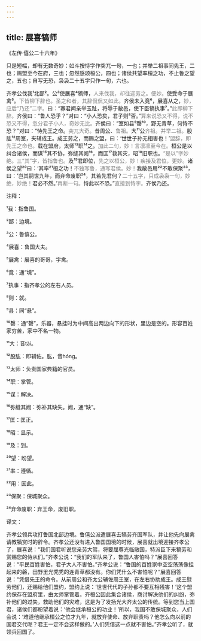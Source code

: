 ```yaml
---
---
---
```

title: 展喜犒师
---




《左传·僖公二十六年》





只是短幅，却有无数奇妙：如斗按恃字作突兀一句，一也；并举二祖事同先王，二也；赐盟至今在府，三也；忽然感颂桓公，四也；诸侯共望率桓之功，不止鲁之望之，五也；自写无恐，袅袅二十五字只作一句，六也。





齐孝公伐我¹北鄙²。公³使展喜⁴犒师，<font color=gray font-size=0.8rem>人来伐我，却往迎劳之。便妙。</font>使受命于展禽⁵。<font color=gray font-size=0.8rem>下皆柳下辞也。圣之和者，其辞侃侃又如此。</font>齐侯未入竟⁶，展喜从之，<font color=gray font-size=0.8rem>妙，应后“乃还”二字。</font>曰：“寡君闻亲举玉趾，将辱于敝邑，使下臣犒执事⁷。”<font color=gray font-size=0.8rem>此即柳下辞。</font>齐侯曰：“鲁人恐乎？”对曰：“小人恐矣，君子则⁸否。”<font color=gray font-size=0.8rem>算来说恐又不得，说不恐又不得，忽分君子小人，奇妙无比。</font>齐侯曰：“室如县⁹罄¹⁰，野无青草，何恃不恐？”对曰：“恃先王之命。<font color=gray font-size=0.8rem>突兀大奇。</font>昔周公、<font color=gray font-size=0.8rem>鲁祖。</font>大¹¹公<font color=gray font-size=0.8rem>齐祖。并举二祖。</font>股肱¹²周室，夹辅成王。成王劳之，而赐之盟，曰：‘世世子孙无相害也！’<font color=gray font-size=0.8rem>盟辞，即先王之命也。</font>载在盟府，太师¹³职¹⁴之。<font color=gray font-size=0.8rem>加此二句，妙！言凛凛至今在。</font>桓公是以纠合诸侯，而谋¹⁵其不协，弥缝其阙¹⁶，而匡¹⁷救其灾，昭¹⁸旧职也。<font color=gray font-size=0.8rem>“是以”字妙绝。三“其”字，皆指鲁也。</font>及¹⁹君即位，<font color=gray font-size=0.8rem>先之以桓公，妙！疾接及君位，更妙。</font>诸侯之望²⁰曰：‘其率²¹桓之功！<font color=gray font-size=0.8rem>不独写鲁，通写君侯。妙！</font>我敝邑用²²不敢保聚²³，曰：‘岂其嗣世九年，而弃命废职²⁴，其若先君何？<font color=gray font-size=0.8rem>二十五字，只成袅袅一句，妙绝，妙绝！</font>君必不然。’<font color=gray font-size=0.8rem>再断一句。</font>恃此以不恐。”<font color=gray font-size=0.8rem>直接到恃字。</font>齐侯乃还。

注释：

¹我：指鲁国。

²鄙：边境。

³公：鲁僖公。

⁴展喜：鲁国大夫。

⁵展禽：展喜的哥哥，字禽。

⁶竟：通“境”。

⁷执事：指齐孝公的左右人员。

⁸则：就。

⁹县：同“悬”。

¹⁰罄：通“磬”，乐器，悬挂时为中间高出两边向下的形状，里边是空的。形容百姓家穷苦，家中不名一物。

¹¹大：音tài。

¹²股肱：即辅佐。肱，音hóng。

¹³太师：负责国家典籍的官员。

¹⁴职：掌管。

¹⁵谋：解决。

¹⁶弥缝其阙：弥补其缺失。阙，通“缺”。

¹⁷匡：匡正。

¹⁸昭：显示。

¹⁹及：到。

²⁰望：盼望。

²¹率：遵循。

²²用：因此。

²³保聚：保城聚众。

²⁴弃命废职：弃王命，废旧职。

译文：

齐孝公领兵攻打鲁国北部边境。鲁僖公派遣展喜去犒劳齐国军队，并让他先向展禽请教犒赏时的辞令。齐孝公还没有进入鲁国国境的时候，展喜就出境迎接齐孝公了，展喜说：“我们国君听说您亲劳大驾，将要屈尊光临敝国，特派臣下来犒劳和赏赐您的侍从们。”齐孝公说：“我们的军队来了，鲁国人害怕吗？”展喜回答说：“平民百姓害怕，君子大人不害怕。”齐孝公说：“鲁国的百姓家中空空荡荡像挂起来的磐，田野里光秃秃的连青草都没有。你们凭什么不害怕呢？”展喜回答说：“凭借先王的命令。从前周公和齐太公辅佐周王室，在左右协助成王。成王慰劳他们，还赐给他们盟约，盟约上说：‘世世代代的子孙都不要互相残害！’这个盟约保存在盟府里，由太师掌管着。齐桓公因此集合诸侯，商讨解决他们的纠纷，弥补他们的过失，救助他们的灾难，这是为了发扬光大齐太公的传统。等到您当上国君，诸侯们都盼望着说：‘他会继承桓公的功业！’所以，我国不敢保城聚众，人们会说：‘难道他继承桓公之位才九年，就放弃使命、放弃职责吗？他怎么向以前的国君交代呢？君王一定不会这样做的。’人们凭借这一点就不害怕。”齐孝公听了，就领兵回国了。